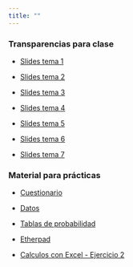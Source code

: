 ```yaml
---
title: ""
---
```



### Transparencias para clase

- [Slides tema 1](./econometria_gadedret/slides_tema_1.html){target="_blank"}

- [Slides tema 2](./econometria_gadedret/slides_tema_2.html){target="_blank"}

- [Slides tema 3](./econometria_gadedret/slides_tema_3.html){target="_blank"}

- [Slides tema 4](./econometria_gadedret/slides_tema_4.html){target="_blank"}

- [Slides tema 5](./econometria_gadedret/slides_tema_5.html){target="_blank"}

- [Slides tema 6](./econometria_gadedret/slides_tema_7.html){target="_blank"}

- [Slides tema 7](./econometria_gadedret/slides_tema_7.html){target="_blank"}


### Material para prácticas

- [Cuestionario](./econometria_gadedret/cuestionario_practicas.html){target="_blank"}

- [Datos](./econometria_gadedret/datos.zip){target="_blank"}

- [Tablas de probabilidad](./econometria_gadedret/tablas_probabilidad.pdf){target="_blank"}

- [Etherpad](https://etherpad.wikimedia.org/p/curso_intro_DS_UV){target="_blank"}

- [Calculos con Excel - Ejercicio 2](./econometria_gadedret/calculos_ejercicio_2_con-Excel.xlsx)